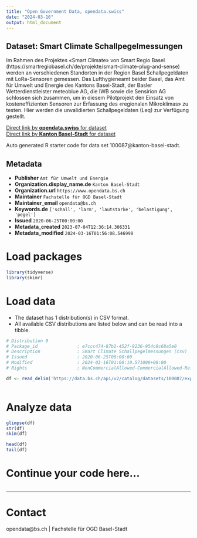 ```yaml
---
title: "Open Government Data, opendata.swiss"
date: "2024-03-16"
output: html_document
---
```


## Dataset: Smart Climate Schallpegelmessungen

Im Rahmen des Projektes «Smart Climate» von
Smart Regio Basel (https://smartregiobasel.ch/de/projekte/smart-climate-plug-and-sense)
werden an verschiedenen Standorten in der Region Basel Schallpegeldaten mit
LoRa-Sensoren gemessen. Das Lufthygieneamt beider Basel, das Amt für Umwelt und
Energie des Kantons Basel-Stadt, der Basler Wetterdienstleister meteoblue AG,
die IWB sowie die Sensirion AG schlossen sich zusammen, um in diesem
Pilotprojekt den Einsatz von kosteneffizienten Sensoren zur Erfassung des
«regionalen Mikroklimas» zu testen. Hier werden die unvalidierten
Schallpegeldaten (Leq) zur Verfügung gestellt.

[Direct link by **opendata.swiss** for dataset](https://opendata.swiss/de/dataset/smart-climate-schallpegelmessungen)<br>
[Direct link by **Kanton Basel-Stadt** for dataset](https://data.bs.ch/explore/dataset/100087/)

Auto generated R starter code for data set 100087@kanton-basel-stadt.

## Metadata

- **Publisher** `Amt für Umwelt und Energie`
- **Organization.display_name.de** `Kanton Basel-Stadt`
- **Organization.url** `https://www.opendata.bs.ch`
- **Maintainer** `Fachstelle für OGD Basel-Stadt`
- **Maintainer_email** `opendata@bs.ch`
- **Keywords.de** `['schall', 'larm', 'lautstarke', 'belastigung', 'pegel']`
- **Issued** `2020-06-25T00:00:00`
- **Metadata_created** `2023-07-04T12:36:14.306331`
- **Metadata_modified** `2024-03-16T01:56:08.546998`


# Load packages

```r

library(tidyverse)
library(skimr)

```

# Load data

-   The dataset has 1 distribution(s) in CSV format.
-   All available CSV distributions are listed below and can be read into a tibble.

```r

# Distribution 0
# Package_id               : e7ccc474-87b2-452f-9236-954c0c68a5e0
# Description              : Smart Climate Schallpegelmessungen (csv)
# Issued                   : 2020-06-25T00:00:00
# Modified                 : 2024-03-16T01:00:10.571000+00:00
# Rights                   : NonCommercialAllowed-CommercialAllowed-ReferenceRequired

df <- read_delim('https://data.bs.ch/api/v2/catalog/datasets/100087/exports/csv')



```

# Analyze data

```r

glimpse(df)
str(df)
skim(df)

head(df)
tail(df)

```

# Continue your code here...

```r

```

------------------------------------------------------------------------

# Contact

opendata@bs.ch | Fachstelle für OGD Basel-Stadt
